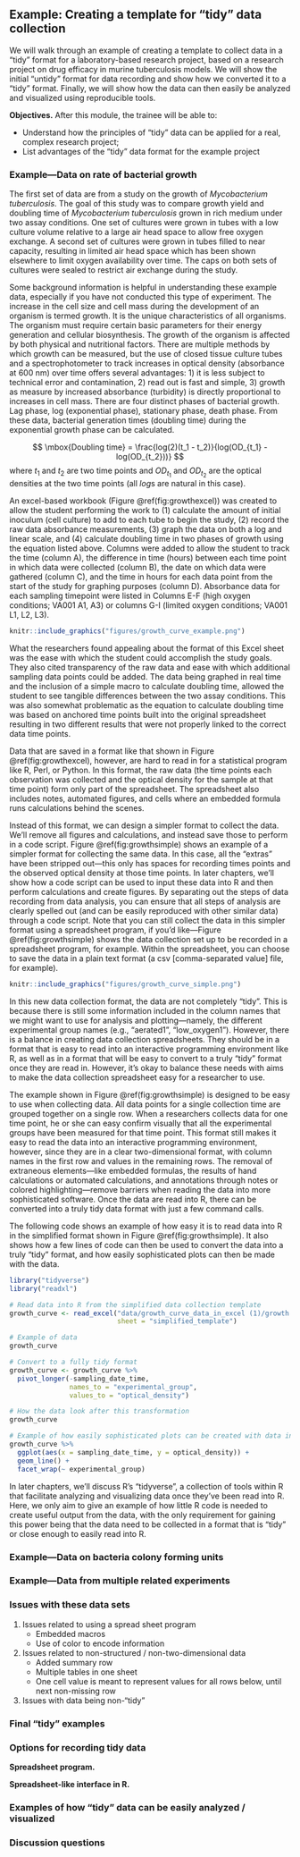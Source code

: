 ## Example: Creating a template for "tidy" data collection

We will walk through an example of creating a template to collect data in a
"tidy" format for a laboratory-based research project, based on a research
project on drug efficacy in murine tuberculosis models. We will show the initial
"untidy" format for data recording and show how we converted it to a "tidy"
format. Finally, we will show how the data can then easily be analyzed and
visualized using reproducible tools.

**Objectives.** After this module, the trainee will be able to:

- Understand how the principles of "tidy" data can be applied for a real, complex research project;
- List advantages of the "tidy" data format for the example project 

### Example---Data on rate of bacterial growth 

The first set of data are from a study on the growth of *Mycobacterium
tuberculosis*. The goal of this study was to compare growth yield and doubling
time of *Mycobacterium tuberculosis* grown in rich medium under two assay
conditions. One set of cultures were grown in tubes with a low culture volume
relative to a large air head space to allow free oxygen exchange. A second set
of cultures were grown in tubes filled to near capacity, resulting in limited
air head space which has been shown elsewhere to limit oxygen availability over
time. The caps on both sets of cultures were sealed to restrict air exchange
during the study.

Some background information is helpful in understanding these example data,
especially if you have not conducted this type of experiment. The increase in
the cell size and cell mass during the development of an organism is termed
growth. It is the unique characteristics of all organisms. The organism must
require certain basic parameters for their energy generation and cellular
biosynthesis. The growth of the organism is affected by both physical and
nutritional factors. There are multiple methods by which growth can be measured,
but the use of closed tissue culture tubes and a spectrophotometer to track
increases in optical density (absorbance at 600 nm) over time offers several
advantages: 1) it is less subject to technical error and contamination, 2) read
out is fast and simple, 3) growth as measure by increased absorbance (turbidity)
is directly proportional to increases in cell mass. There are four distinct
phases of bacterial growth. Lag phase, log (exponential phase), stationary
phase, death phase. From these data, bacterial generation times (doubling time)
during the exponential growth phase can be calculated.

$$
\mbox{Doubling time} = \frac{log(2)(t_1 - t_2)}{log(OD_{t_1} - log(OD_{t_2}))}
$$
where $t_1$ and $t_2$ are two time points and $OD_{t_1}$ and $OD_{t_2}$ are the 
optical densities at the two time points (all $log$s are natural in this case).

An excel-based workbook (Figure \@ref(fig:growthexcel)) was created to allow the
student performing the work to (1) calculate the amount of initial inoculum
(cell culture) to add to each tube to begin the study, (2) record the raw data
absorbance measurements, (3) graph the data on both a log and linear scale, and
(4) calculate doubling time in two phases of growth using the equation listed
above. Columns were added to allow the student to track the time (column A), the
difference in time (hours) between each time point in which data were collected
(column B), the date on which data were gathered (column C), and the time in
hours for each data point from the start of the study for graphing purposes
(column D). Absorbance data for each sampling timepoint were listed in Columns
E-F (high oxygen conditions; VA001 A1, A3) or columns G-I (limited oxygen
conditions; VA001 L1, L2, L3).

```r
knitr::include_graphics("figures/growth_curve_example.png")
```

What the researchers found appealing about the format of this Excel sheet was
the ease with which the student could accomplish the study goals. They also
cited transparency of the raw data and ease with which additional sampling data
points could be added. The data being graphed in real time and the inclusion of
a simple macro to calculate doubling time, allowed the student to see tangible
differences between the two assay conditions. This was also somewhat problematic
as the equation to calculate doubling time was based on anchored time points
built into the original spreadsheet resulting in two different results that were
not properly linked to the correct data time points.

Data that are saved in a format like that shown in Figure \@ref(fig:growthexcel), 
however, are hard to read in for a statistical program like R, Perl, or Python.
In this format, the raw data (the time points each observation was collected and
the optical density for the sample at that time point) form only part of the 
spreadsheet. The spreadsheet also includes notes, automated figures, and 
cells where an embedded formula runs calculations behind the scenes.

Instead of this format, we can design a simpler format to collect the data. We'll
remove all figures and calculations, and instead save those to perform in a 
code script. Figure \@ref(fig:growthsimple) shows an example of a simpler 
format for collecting the same data. In this case, all the "extras" have been 
stripped out---this only has spaces for recording times points and the observed
optical density at those time points. In later chapters, we'll show how a code
script can be used to input these data into R and then perform calculations
and create figures. By separating out the steps of data recording from 
data analysis, you can ensure that all steps of analysis are clearly spelled 
out (and can be easily reproduced with other similar data) through a code 
script. Note that you can still collect the data in this simpler format using
a spreadsheet program, if you'd like---Figure \@ref(fig:growthsimple) shows 
the data collection set up to be recorded in a spreadsheet program, for example.
Within the spreadsheet, you can choose to save the data in a plain text format
(a csv [comma-separated value] file, for example).

```r
knitr::include_graphics("figures/growth_curve_simple.png")
```
In this new data collection format, the data are not completely "tidy". This is because
there is still some information included in the column names that we might want to use 
for analysis and plotting---namely, the different experimental group names (e.g., 
"aerated1", "low_oxygen1"). However, there is a balance in creating data collection 
spreadsheets. They should be in a format that is easy to read into an interactive 
programming environment like R, as well as in a format that will be easy to convert
to a truly "tidy" format once they are read in. However, it's okay to balance these
needs with aims to make the data collection spreadsheet easy for a researcher to use.

The example shown in Figure \@ref(fig:growthsimple) is designed to be easy to use 
when collecting data. All data points for a single collection time are grouped together
on a single row. When a researchers collects data for one time point, he or she can 
easy confirm visually that all the experimental groups have been measured for that 
time point. This format still makes it easy to read the data into an interactive 
programming environment, however, since they are in a clear two-dimensional format, 
with column names in the first row and values in the remaining rows. The removal of
extraneous elements---like embedded formulas, the results of hand calculations or 
automated calculations, and annotations through notes or colored highlighting---remove
barriers when reading the data into more sophisticated software. Once the data are
read into R, there can be converted into a truly tidy data format with just a few
command calls. 

The following code shows an example of how easy it is to read data into R in the simplified
format shown in Figure \@ref(fig:growthsimple). It also shows how a few lines of code
can then be used to convert the data into a truly "tidy" format, and how easily 
sophisticated plots can then be made with the data.

```r
library("tidyverse")
library("readxl")

# Read data into R from the simplified data collection template
growth_curve <- read_excel("data/growth_curve_data_in_excel (1)/growth curve data_GR.xls", 
                           sheet = "simplified_template")

# Example of data
growth_curve

# Convert to a fully tidy format
growth_curve <- growth_curve %>% 
  pivot_longer(-sampling_date_time, 
               names_to = "experimental_group", 
               values_to = "optical_density")

# How the data look after this transformation
growth_curve

# Example of how easily sophisticated plots can be created with data in this format
growth_curve %>% 
  ggplot(aes(x = sampling_date_time, y = optical_density)) + 
  geom_line() + 
  facet_wrap(~ experimental_group)
```
In later chapters, we'll discuss R's "tidyverse", a collection of tools within R
that facilitate analyzing and visualizing data once they've been read into R. Here, we
only aim to give an example of how little R code is needed to create useful output from
the data, with the only requirement for gaining this power being that the data need to 
be collected in a format that is "tidy" or close enough to easily read into R.

### Example---Data on bacteria colony forming units

### Example---Data from multiple related experiments



### Issues with these data sets

1. Issues related to using a spread sheet program
    - Embedded macros
    - Use of color to encode information
2. Issues related to non-structured / non-two-dimensional data
    - Added summary row
    - Multiple tables in one sheet
    - One cell value is meant to represent values for all rows below, until next
      non-missing row
3. Issues with data being non-"tidy"

### Final "tidy" examples

### Options for recording tidy data

**Spreadsheet program.**

**Spreadsheet-like interface in R.**

### Examples of how "tidy" data can be easily analyzed / visualized




### Discussion questions

